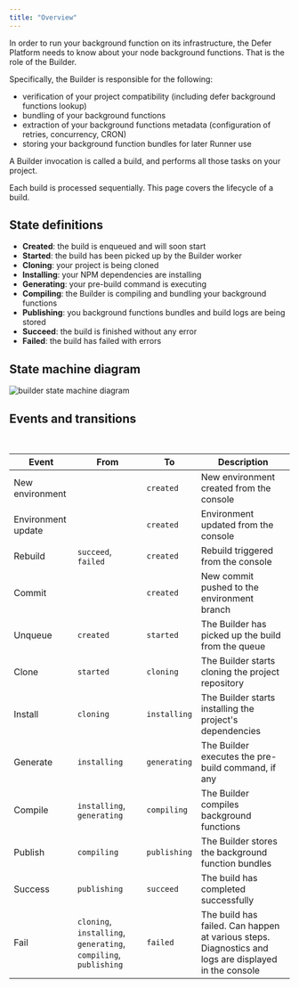 ```yaml
---
title: "Overview"
---
```


In order to run your background function on its infrastructure, the Defer Platform needs to know about your node background functions. That is the role of the Builder.

Specifically, the Builder is responsible for the following:

- verification of your project compatibility (including defer background functions lookup)
- bundling of your background functions
- extraction of your background functions metadata (configuration of retries, concurrency, CRON)
- storing your background function bundles for later Runner use

A Builder invocation is called a build, and performs all those tasks on your project.

Each build is processed sequentially. This page covers the lifecycle of a build.

## State definitions

- **Created**: the build is enqueued and will soon start
- **Started**: the build has been picked up by the Builder worker
- **Cloning**: your project is being cloned
- **Installing**: your NPM dependencies are installing
- **Generating**: your pre-build command is executing
- **Compiling**: the Builder is compiling and bundling your background functions
- **Publishing**: you background functions bundles and build logs are being stored
- **Succeed**: the build is finished without any error
- **Failed**: the build has failed with errors


## State machine diagram

![builder state machine diagram](/images/platform/builder/state-machine.svg)

## Events and transitions

<br />

| Event              | From                                                             | To           | Description                                                                                          |
| ------------------ | ---------------------------------------------------------------- | ------------ | ---------------------------------------------------------------------------------------------------- |
| New environment    |                                                                  | `created`    | New environment created from the console                                                             |
| Environment update |                                                                  | `created`    | Environment updated from the console                                                                 |
| Rebuild            | `succeed`, `failed`                                              | `created`    | Rebuild triggered from the console                                                                   |
| Commit             |                                                                  | `created`    | New commit pushed to the environment branch                                                          |
| Unqueue            | `created`                                                        | `started`    | The Builder has picked up the build from the queue                                                   |
| Clone              | `started`                                                        | `cloning`    | The Builder starts cloning the project repository                                                    |
| Install            | `cloning`                                                        | `installing` | The Builder starts installing the project's dependencies                                             |
| Generate           | `installing`                                                     | `generating` | The Builder executes the pre-build command, if any                                                   |
| Compile            | `installing`, `generating`                                       | `compiling`  | The Builder compiles background functions                                                            |
| Publish            | `compiling`                                                      | `publishing` | The Builder stores the background function bundles                                                   |
| Success            | `publishing`                                                     | `succeed`    | The build has completed successfully                                                                 |
| Fail               | `cloning`, `installing`, `generating`, `compiling`, `publishing` | `failed`     | The build has failed. Can happen at various steps. Diagnostics and logs are displayed in the console |
